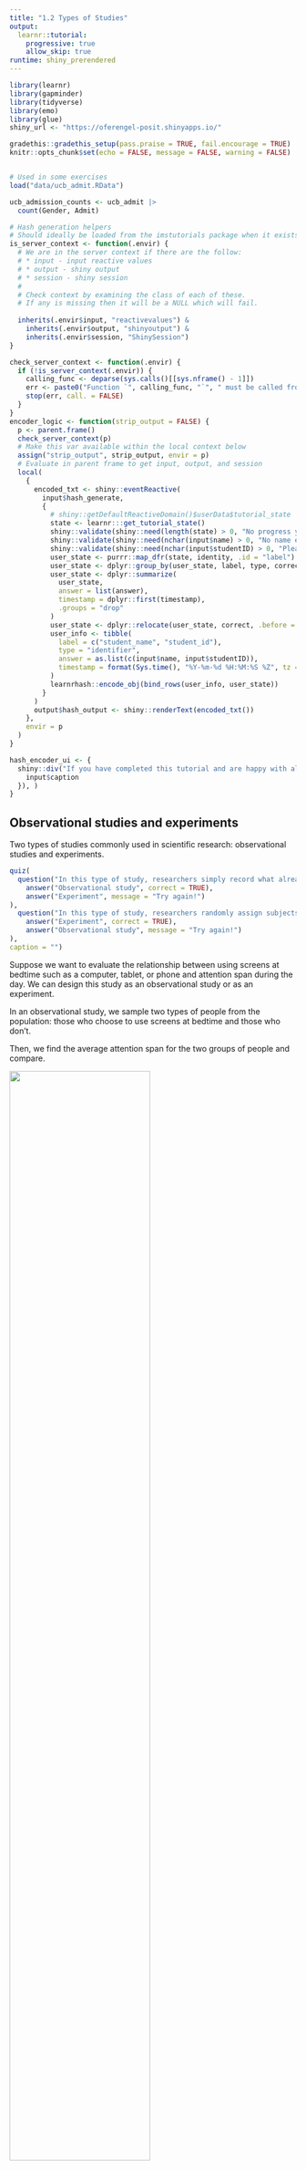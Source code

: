 ```yaml
---
title: "1.2 Types of Studies"
output: 
  learnr::tutorial:
    progressive: true
    allow_skip: true
runtime: shiny_prerendered
---
```


```r
library(learnr)
library(gapminder)
library(tidyverse)
library(emo)
library(glue)
shiny_url <- "https://oferengel-posit.shinyapps.io/"

gradethis::gradethis_setup(pass.praise = TRUE, fail.encourage = TRUE)
knitr::opts_chunk$set(echo = FALSE, message = FALSE, warning = FALSE)


# Used in some exercises
load("data/ucb_admit.RData")

ucb_admission_counts <- ucb_admit |>
  count(Gender, Admit)

# Hash generation helpers
# Should ideally be loaded from the imstutorials package when it exists
is_server_context <- function(.envir) {
  # We are in the server context if there are the follow:
  # * input - input reactive values
  # * output - shiny output
  # * session - shiny session
  #
  # Check context by examining the class of each of these.
  # If any is missing then it will be a NULL which will fail.
  
  inherits(.envir$input, "reactivevalues") &
    inherits(.envir$output, "shinyoutput") &
    inherits(.envir$session, "ShinySession")
}

check_server_context <- function(.envir) {
  if (!is_server_context(.envir)) {
    calling_func <- deparse(sys.calls()[[sys.nframe() - 1]])
    err <- paste0("Function `", calling_func, "`", " must be called from an Rmd chunk where `context = \"server\"`")
    stop(err, call. = FALSE)
  }
}
encoder_logic <- function(strip_output = FALSE) {
  p <- parent.frame()
  check_server_context(p)
  # Make this var available within the local context below
  assign("strip_output", strip_output, envir = p)
  # Evaluate in parent frame to get input, output, and session
  local(
    {
      encoded_txt <- shiny::eventReactive(
        input$hash_generate,
        {
          # shiny::getDefaultReactiveDomain()$userData$tutorial_state
          state <- learnr:::get_tutorial_state()
          shiny::validate(shiny::need(length(state) > 0, "No progress yet."))
          shiny::validate(shiny::need(nchar(input$name) > 0, "No name entered."))
          shiny::validate(shiny::need(nchar(input$studentID) > 0, "Please enter your student ID"))
          user_state <- purrr::map_dfr(state, identity, .id = "label")
          user_state <- dplyr::group_by(user_state, label, type, correct)
          user_state <- dplyr::summarize(
            user_state,
            answer = list(answer),
            timestamp = dplyr::first(timestamp),
            .groups = "drop"
          )
          user_state <- dplyr::relocate(user_state, correct, .before = timestamp)
          user_info <- tibble(
            label = c("student_name", "student_id"),
            type = "identifier",
            answer = as.list(c(input$name, input$studentID)),
            timestamp = format(Sys.time(), "%Y-%m-%d %H:%M:%S %Z", tz = "UTC")
          )
          learnrhash::encode_obj(bind_rows(user_info, user_state))
        }
      )
      output$hash_output <- shiny::renderText(encoded_txt())
    },
    envir = p
  )
}

hash_encoder_ui <- {
  shiny::div("If you have completed this tutorial and are happy with all of your", "solutions, please enter your identifying information, then click the button below to generate your hash", textInput("name", "What's your name?"), textInput("studentID", "What is your student ID (Gebruikersnaam  s-/p-nummer)?"), renderText({
    input$caption
  }), )
}
```

## Observational studies and experiments

Two types of studies commonly used in scientific research: observational studies and experiments.

```r
quiz(
  question("In this type of study, researchers simply record what already exists without influencing the data they collect. They study the  association between the *explanatory* and *response* variables. What type of study is this?", allow_retry = TRUE, random_answer_order = TRUE,
    answer("Observational study", correct = TRUE),
    answer("Experiment", message = "Try again!")
), 
  question("In this type of study, researchers randomly assign subjects to various treatments and can therefore establish causal connections between the *explanatory* and *response* variables. What type of study is this?", allow_retry = TRUE, random_answer_order = TRUE,
    answer("Experiment", correct = TRUE),
    answer("Observational study", message = "Try again!")
), 
caption = "")
```

Suppose we want to evaluate the relationship between using screens at bedtime such as a computer, tablet, or phone and attention span during the day. We can design this study as an observational study or as an experiment.

In an observational study, we sample two types of people from the population: those who choose to use screens at bedtime and those who don't.

Then, we find the average attention span for the two groups of people and compare.

![](images/design-observational.png){width="70%"}

On the other hand, in an experiment, we sample a group of people from the population and then we randomly assign these people into two groups: those who are asked to use screens at bedtime and those who asked not to use them. The difference is that the decision of whether to use screens or not is not left up to the subjects, as it was in the observational study, but is instead imposed by the researcher.

At the end, we compare the attention spans of the two groups.

![](images/design-experiment.png){width="70%"}

Based on the observational study, even if we find a difference between the average attention span of these two groups of people, we can't attribute this difference solely to using screens because perhaps there is something else (perhaps a stressful job?) that causes them to use the screen at bedtime **and** causes them a shorter attention span.

This "something else" that contributes to the explanatory variable and to the outcome variable, is called confounding variables. In experiments, confounding variables are most likely represented equally in the two groups due to random assignment. Therefore, if we find a difference between the two averages, it cannot be due to the confounder and we can indeed make a causal statement attributing this difference to bedtime screen usage.

Let's put these ideas into practice.

### Identify type of study: Reading speed and font

A study is designed to evaluate whether people read text faster in Arial or Helvetica font. A group of volunteers who agreed to be a part of the study are randomly assigned to two groups: one where they read some text in Arial, and another where they read the same text in Helvetica. At the end, average reading speeds from the two groups are compared.

```r
quiz(
  question("What type of study is this?", correct = "Awesome! Even though participants are volunteers, this is still an experiment!", allow_retry = TRUE, random_answer_order = TRUE,
    answer("Observational study", message = "Not quite, this is not an observational study."),
    answer("Experiment", correct = TRUE),
    answer("Neither, since the sample consists of volunteers", message = "Try again!")
), caption = "")
```

Next, let's take a look at data from a different study on country characteristics. First, load the data and view it, then identify the type of study. Remember, an experiment requires random assignment.

### Recap: Types of studies

Let's take a look at data from a different study on country characteristics. The data come from the **gapminder** package.

To view the top 10 rows of the data, simply type `gapminder`. You are welcome to view the data using functions from the **tidyverse** package you have learned previously to inspect it.

```r
library(gapminder)
gapminder
```

Then, identify the type of study this data come from.

```r
quiz(
  question("What type of study is this?", correct = "Awesome!", allow_retry = TRUE,
    answer("Observational study", correct = TRUE),
    answer("Experiment", message = "Not quite, this is not an experiment since it's not possible to randomly assign countries to attributes in the dataset."),
    answer("Neither, since we don't have data on all countries.", message = "Try again!")
), caption = "")
```

## Random sampling assignment

In this section, we'll clarify the difference between *random sampling* and *random assignment*, and more importantly, why we care about this difference.

**Random sampling** occurs when *subjects are being selected for a study*. If subjects are selected randomly from the population of interest, then the resulting sample is likely representative of that population and therefore the study's results can be generalizable to that population.

**Random assignment** occurs only *in experimental settings where subjects are being assigned to various treatments*. Random assignment *allows for causal conclusions* about the relationship between the treatment and the response.

Here is a quick summary of how random sampling and random assignment affect the scope of inference of a study's results.

#### Scope of inference

A study that employs random sampling and random assignment can be used to make causal conclusions and these conclusions can be generalized to the whole population. This would be an ideal experiment, but such studies are usually difficult to carry out, especially if the experimental units are humans, since it may be difficult to randomly sample people from the population and then impose treatments on them. This is why most experiments recruit volunteer subjects. You may have seen ads for these on a university campus or in a newspaper.

![](images/scope-inference-quiz.jpg){width="70%"}

```r
quiz(
  question("Which type of sampling allows for a generalizeable study?", allow_retry = TRUE,
      answer("Option A", correct = TRUE),
      answer("Option B", correct = TRUE),
      answer("Option C"),
      answer("Option D")
  ), 
  question("Which type of sampling allows for causal inference?", allow_retry = TRUE,
      answer("Option A", correct = TRUE),
      answer("Option B"),
      answer("Option C", correct = TRUE),
      answer("Option D")
  ), caption = ""
)


```

Such human experiments that rely on volunteers employ random assignment, but not random sampling. These studies can be used to make causal conclusions, but the conclusions only apply to the sample and the results cannot be generalized to the population.

### Experimental vs. Observational studies

A study that uses no random assignment, but does use random sampling is your typical observational study. Results can only be used to make association statements, but they can be generalized to the whole population.

A final type of study, one that doesn't use random assignment or random sampling, can only be used to make non causal association statements. This is an unideal observational study.

You'll get some more practice with these concepts now.

### Random sampling and random assignment?

![](images/scope-inference.png){width="70%"}

One of the early studies linking smoking and lung cancer compared patients who are already hospitalized with lung cancer to similar patients without lung cancer (hospitalized for other reasons), and recorded whether each patient smoked. Then, proportions of smokers for patients with and without lung cancer were compared.

```r
quiz(
  question("Does this study employ random sampling and/or random assignment?", correct = "Right! Random assignment is not employed because the conditions are not imposed on the patients by the people conducting the study; random sampling is not employed because the study records the patients who are already hospitalized, so it wouldn't be appropriate to apply the findings back to the population as a whole.", allow_retry = TRUE, random_answer_order = TRUE,
    answer("Random sampling, but not random assignment", message = "Hm, not quite!"),
    answer("Random assignment, but not random sampling", message = "Try again!"),
    answer("Neither random sampling nor random assignment", correct = TRUE),
    answer("Both random sampling and random assignment")
), caption = "")
```

### Identify the scope of inference of study

Volunteers were recruited to participate in a study where they were asked to type 40 bits of trivia into a computer (for example, one bit of trivia they had to type was: "*an ostrich's eye is bigger than its brain*"). A randomly selected half of these subjects were told the information would be saved in the computer; the other half were told the items they typed would be erased.

Then, the subjects were asked to remember these bits of trivia, and the number of bits of trivia each subject could correctly recall were recorded. It was found that the subjects were significantly more likely to remember information if they thought they would not be able to find it later.

```r
quiz(
  question("The results of the study ______ be generalized to all people and a causal link between believing information is stored and memory ______ be inferred based on these results.", correct = "Correct! There is no random sampling since the subjects of the study were volunteers, so the results cannot be generalized to all people. However, due to random assignment, we are able to infer a causal link between the belief information is stored and the ability to recall that same information.", allow_retry = TRUE,
    answer("cannot, cannot", message = "Nope, try again!"),
    answer("cannot, can", correct = TRUE),
    answer("can, cannot", message = "Not quite!"),
    answer("can, can")
), caption = "")
```

## Simpson's paradox

A new drug is offered to a group with risk of developing coronary artery disease, and members of the group are followed for a number of years to see their health outcomes. The results are shown in the table below.

![](images/simpson-drug.jpg){width="70%"}

```r
quiz(
  caption = "",
  question(
    "Based only on the information provided in the table, choose the correct statements:", allow_retry = TRUE, random_answer_order = FALSE, 
    answer("Each subject in the study is associated with three categorical variables: `sex` (male/female), `heart-attack` (yes/no) and `taking the drug` (yes/no)", correct = TRUE), 
    answer("Among male participants, those who took the drug were less likely to get a heart attack than those who didn't"), 
    answer("Among female participants, those who took the drug were more likely to get a heart attack than those who didn't", correct = TRUE),
    answer("More females took the drug than males", correct = TRUE),
    answer("Females are more prone to getting a heart attack than males"),
    answer("A random person in this sample is more likely to have a heart attack if they took the drug"),
    answer("The results of this trial seem to suggest that overall, taking the drug is associated with an increased rate of heart attack", correct = TRUE) 
  )
)
```

### 

The data presents a puzzling situation: If we look at the male and female subgroups, their members tend to fair worse when taking the drug, on average. But if we look at the total numbers overall, the average person in the sample appears to fair better if they do take the drug (only 18.3% heart attack) than if they do not take the drug (21.7% heart attack).

Based on these data, would you advise the drug to be approved? Probably not!

To understand what is going on here, consider the "relationship between the variables." Often, we think of a relationship between just two variables. In this example, one variable is whether a person takes the drug yes or no (this is the predictor or the explanatory variable). A second variable is the health outcomes (aka outcome or response variable).

However, truly understanding the relationship between these two variables might require considering other potentially related variables as well (in this case, the sex of the subjects). If we don't, we might find ourselves in a *Simpson's paradox*. So, what is Simpson's paradox?

First, let's clarify what we mean when we say explanatory and response variables. Labeling variables as explanatory and response does not guarantee the relationship between the two is actually causal, even if there is an association identified. We use these labels only to keep track of which variable we suspect affects the other.

### Explanatory and response

![](images/explanatory-single.png){width="30%"}

```r
quiz(
  caption = "",
  question(
    "Consider the following two variables:<br/>V1 - The amount of liquid used to water the plant<br/>V2 - The health of the plant.", allow_retry = TRUE, 
    answer("V1 is the explanatory and V2 is the outcome", correct = TRUE), 
    answer("V2 is the explanatory and V1 is the outcome")
    ), 
  question(
    "V1 - University grade point average (GPA)<br/>V2 - High school grade point average.", 
    answer("V1 is the explanatory and V2 is the outcome"), 
    answer("V2 is the explanatory and V1 is the outcome", correct = TRUE)
    ), 
  question(
    "In a herd of sheep, animals vary in terms of their: <br/>V1 - daily caloric intake<br/>V2 - Their body mass.", allow_retry = TRUE,
    answer("V1 is the explanatory and V2 is the outcome"), 
    answer("V2 is the explanatory and V1 is the outcome", correct = TRUE)
    )
)
```

And these definitions can be expanded to more than just two variables. For example, we could study the relationship between three explanatory variables and a single response variable.

### Multivariate relationships

![](images/explanatory-multivariate.png){width="50%"}

This is often a more realistic scenario since most real world relationships are multivariable. For example, if we're interested in the relationship between calories consumed daily and heart health, we would probably also want to consider information on variables like age and fitness level of the person as well.

![](images/explanatory-multivariate-example.png){width="50%"}

Not considering an important variable when studying a relationship can result in what we call a **Simpson's paradox**. This paradox illustrates the effect the omission of an explanatory variable can have on the measure of association between another explanatory variable and the response variable. In other words, the inclusion of a third variable in the analysis can change the apparent relationship between the other two variables.

Consider the eight dots in the scatter plot below (the points happen to fall on the orange and blue lines). The trend describing the points when only considering `x1` and `y`, illustrated by the black dashed line, is reversed when `x2`, the grouping variable, is also considered. If we don't consider `x2`, the relationship between `x1` and `y` is positive. If we do consider `x2`, we see that within each group the relationship between `x1` and `y` is actually negative.

![](images/simpson-paradox-plot.png){width="50%"}

### Berkeley admission data

We'll explore Simpson's paradox further with another dataset, which comes from a study carried out by the graduate Division of the University of California, Berkeley in the early 70's to evaluate whether there was a sex bias in graduate admissions. The data come from six departments. For confidentiality we'll call them A through F. The dataset contains information on whether the applicant identified as male or female, recorded as `Gender`, and whether they were admitted or rejected, recorded as `Admit`. 

Use the code chunk below to explore the data-set `ucb_admit`. You can either type in the name of the data set and hit run code, or use `glimpse` to observe the results.


```r

```


```r
ucb_admit

glimpse(ucb_admit)
```


```r
quiz(
  caption = "",
  question(
    "Based only on the data set provided in the table, choose the correct statements:", allow_retry = TRUE, random_answer_order = TRUE, 
    answer("The dataset consists of 4526 applicants.", correct = TRUE), 
    answer("The dataset consists of 4526 students who were admitted to the University."),
  answer("The dataset has three variables: `Admit`, `Gender`, `Dept`" , correct = TRUE),
    answer("The dataset has three variables: `Gender`, `Male`, `Female`"),
    answer("The dataset has three variables: `Admitted`, `Male`, `A`"),
    answer("The dataset has four variables: the number of males and females admitted, the number of males and females rejected")

  )
)
```


First, we will evaluate whether the percentage of males admitted is indeed higher than females, overall. Next, we will calculate the same percentage for each individual department.


| .      | Admitted | Rejected |
|--------|----------|----------|
| Male   | 1198     | 1493     |
| Female | 557      | 1278     |

> Note: At the time of this study, gender and sexual identities were not given distinct names. Instead, it was common for a survey to ask for your "gender" and then provide you with the options of "male" and "female."

### Number of males and females admitted

The goal of this exercise is to determine the number of male and female applicants who got admitted and rejected. Specifically, we want to find out how many males are admitted and how many are rejected. And similarly we want to find how many females are admitted and how many are rejected.

To do so we will use the `count()` function. In one step, `count()` groups the data and then tallies the number of observations in each level of the grouping variable. These counts are available under a new variable called `n`.

Pass the `Gender` and `Admit` columns from the `ucb_admit` dataset (which is already pre-loaded) into the `count()` function, to count how many students of each gender are admitted and how many are rejected.

```r
# Count number of male and female applicants admitted
___ |>
  count(___, ___)
```

```r
# Count number of male and female applicants admitted
ucb_admit |>
  count(Gender, Admit)
```

### Replace counts with proportions

Next we'll calculate the proportion of males and proportion of females admitted, by creating a new variable, called `prop` (short for proportion) based on the counts calculated in the previous exercise and using the `mutate()` function. Proportions for each row of the data frame we created in the previous exercise can be calculated as `n / sum(n)`.

```r
ucb_admit |> 
  count(___, ___) |>
  # Create new variable
  mutate(prop = ___ / ___) 

```

```r
ucb_admit |> 
  count(Gender, Admit) |>
  # Group by Gender
  mutate(prop = ___ / ___) |>
  
```

```r
ucb_admit |> 
  count(Gender, Admit) |>
  # Create new variable
  mutate(prop = n / sum(n))

```

For each group, we now have the proportion out of all applications. The proportions are 26.4% (proportion of admitted males), 32.9% (rejected males), 12.3% (admitted females) and 28.2% (rejected females). These proportions add up to 100%.

However, we are interested in the proportion of students admitted within each gender, not the proportion out of all applicants. To do this, we first need to group the data by gender, so that `sum(n)` will be calculated for males and females separately. Luckily, the `group_by()` function can do this grouping for us!

The `group_by()` function takes as arguments the column names of the **categorical** variables for which you want to perform grouped operations. We add this grouping into our data wrangling pipeline, by inserting a `group_by()` statement before we perform our subsequent tasks. For example, we could have found the same admission table as before, if we first grouped the data based on `Gender`, and then counted how many students were admitted and rejected. This process would look like this:

Then answer the following question: *Which gender had a higher admission rate, male or female?*

```r
ucb_admit |> 
  count(Gender, Admit) |>
  # Group by Gender
  ___(___) |>
  # Create new variable
  mutate(prop = ___ / ___) 
```

```r
ucb_admit |> 
  count(Gender, Admit) |>
  # Group by Gender
  group_by(Gender) |>
  # Create new variable
  mutate(prop = ___ / ___) 
```

```r
ucb_admit |> 
  count(Gender, Admit) |>
  # Group by gender
  group_by(Gender) |>
  # Create new variable
  mutate(prop = n / sum(n)) 
```

We can see from this result that the rate of admission among males was about 44.5%, whereas the rate among females was only 30.4%.

### Proportion admitted for each department

Finally we'll make a similar table to the one we constructed earlier, except we'll first group the data by department. The goal is to compare the proportions of male and female students admitted across departments.

As before, proportions for each row of the data frame is calculated as `n / sum(n)`. Note that since the data are grouped by department **and** gender, `sum(n)` will be calculated for males and females separately **for each department**.

First, let's count how many students were admitted to the university, and divide by department, gender, and admission status. In this case, it doesn't matter what order you place `Dept`, `Gender`, or `Admit` inside of `count()`!

```r
ucb_admit |>
  # Counts by department, gender, and admission status
  ___(___, ___, ___)

```

```r
ucb_admit |>
  # Counts by department, then gender, then admission status
  count(Dept, Gender, Admit)

```

Next, calculate the proportions of male and female students admitted across departments, using the following steps:

1.  Use `group_by()` to group first by department then by gender.
2.  Use `mutate()` to add a new column named `prop`, which is the ratio of those admitted or rejected by department and gender. Remember the calculation you used previously for row proportions!
3.  Use `filter()` to keep the data for those who were admitted so that the resulting data frame only contains the proportions of males and females who were admitted.

```r
ucb_admit |>
  # Count by Department, then Gender, then Admit status
  count(___, ___, ___) |>
  # Group by the department and the gender
  group_by(___, ___) |>
  # Create new proportion variable
  mutate(prop = ___) |>  
  # filter for Admit=="Admitted"
  filter(___)
```

```r
ucb_admit |>
  # Count by Department, then Gender, then Admit status
  count(Dept, Gender, ___) |>
  # Group by the department and the gender
  group_by(___, ___) |>
  # Create new proportion variable
  mutate(prop = ___) |>  
  # filter for Admit=="Admitted"
  filter(___)
```

```r
ucb_admit |>
  # Count by Department, then Gender, then Admit status
  count(Dept, Gender, Admit) |>
  # Group by the department and the gender
  group_by(___, ___) |>
  # Create new proportion variable
  mutate(prop = ___) |>  
  # filter for Admit=="Admitted"
  filter(___)
```

```r
ucb_admit |>
  # Count by Department, then Gender, then Admit status
  count(Dept, Gender, Admit) |>
  # Group by the department and the gender
  group_by(Dept, Gender) |>
  # Create new proportion variable
  mutate(prop = ___) |>  
  # filter for Admit=="Admitted"
  filter(___)
```

```r
ucb_admit |>
  # Count by Department, then Gender, then Admit status
  count(Dept, Gender, Admit) |>
  # Group by the department and the gender
  group_by(Dept, Gender) |>
  # Create new proportion variable
  mutate(prop = n / sum(n)) |>  
  # filter for Admit=="Admitted"
  filter(Admit=="Admitted")

```

```r
quiz(
  question("From the table above, which departments admit more than 50% of their candidates?", allow_retry = TRUE,
    answer("Department A.", correct = TRUE),
    answer("Department B.", correct = TRUE),
    answer("Department C.", message = "Try again!"),
    answer("Department D.", message = "Try again!"),
    answer("Department E.", message = "Try again!"),
    answer("Department F.", message = "Try again!")
    ), 
  question("Which departments admit a larger share of their female applicants than of their male applicants?", allow_retry = TRUE,
    answer("Department A.", correct = TRUE),
    answer("Department B.", correct = TRUE),
    answer("Department C.", message = "Try again!"),
    answer("Department D.", correct = TRUE),
    answer("Department E.", message = "Try again!"),
    answer("Department F.", correct = TRUE)
    ), 
  caption = "")
```

### Recap: Simpson's paradox

We'll wrap up the lesson with a recap of our findings.

Overall: males were more likely to be admitted

-   Within most departments: females were more likely
-   When controlling for department, relationship between gender and admission status was reversed
-   Potential reason:
    -   Women tended to apply to competitive departments with lower admission rates
    -   Men tended to apply to less competitive departments with higher admission rates

We saw that overall males were more likely to be admitted.

But when we consider the department information, within most departments actually females are more likely to be admitted.

So when we control for department, the relationship between gender and admission status was reversed, which is what we call Simpson's paradox.

One potential reason for this paradox is that women tended to apply to competitive departments with lower rates of admission even among qualified applicants, such as in the English Department. Whereas, men tended to apply to less competitive departments with higher rates of admission among the qualified applicants, such as in engineering and chemistry.

Note that we were only able to discover the contradictory finding once we incorporated information about the department of the application. Examples like this highlight the importance of a good study design that considers and collects information on extraneous, but potentially confounding variables in a study.

## Congratulations!

You have successfully completed Lesson 2 in Tutorial 1: Introduction to data. If you need to generate a hash for submission, click "Next Topic".

```r
library(glue)
shiny_url <- "https://oferengel-posit.shinyapps.io/"

```

What's next?

`r emo::ji("ledger")` [Full list of tutorials](https://oferengel.github.io/ims-tutorials-4-umcg/)

`r emo::ji("spiral_notepad")` [Tutorial 1: Introduction to data](https://oferengel.github.io/ims-tutorials-4-umcg/01-data/)

`r emo::ji("one")` [Lesson 1.1: Language of data](%60r%20glue(%22%7Bshiny_url%7D01-01-lesson/%22)%60)

`r emo::ji("two")` [Tutorial 1 - Lesson 2: Types of studies](%60r%20glue(%22%7Bshiny_url%7D01-02-lesson/%22)%60)

`r emo::ji("four")` [Tutorial 1 - Lesson 3: Case study](%60r%20glue(%22%7Bshiny_url%7D01-04-lesson/%22)%60)

## Hash and submit

```r
encoder_logic()
```

```r
learnrhash::encoder_ui(ui_before = hash_encoder_ui)
```

### Submit your hash in a form

After creating the hash, please copy it, navigate to [this form](https://forms.gle/ajEDfePc1jcTukyB7) and fill it in and submit. You will need to submit the form once for every lesson you complete in this tutorial.

```r
knitr::include_graphics("images/Submit-hash.jpg")
```
